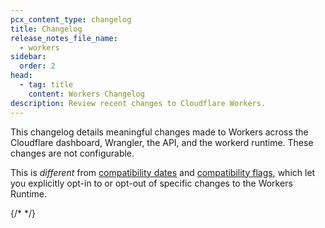 ```yaml
---
pcx_content_type: changelog
title: Changelog
release_notes_file_name:
  - workers
sidebar:
  order: 2
head:
  - tag: title
    content: Workers Changelog
description: Review recent changes to Cloudflare Workers.
---
```



This changelog details meaningful changes made to Workers across the Cloudflare dashboard, Wrangler, the API, and the workerd runtime. These changes are not configurable.

This is *different* from [compatibility dates](/workers/configuration/compatibility-dates/) and [compatibility flags](/workers/configuration/compatibility-flags/), which let you explicitly opt-in to or opt-out of specific changes to the Workers Runtime.

{/* <!-- Actual content lives in /src/content/release-notes/workers.yaml. Update the file there for new entries to appear here. For more details, refer to https://developers.cloudflare.com/style-guide/documentation-content-strategy/content-types/changelog/#yaml-file --> */}

<ProductReleaseNotes />
